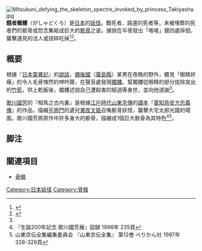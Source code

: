 [[File:Mitsukuni_defying_the_skeleton_spectre_invoked_by_princess_Takiyasha.jpg|right]]
'''餓者髑髏'''（がしゃどくろ）是[[日本|日本]]的[[妖怪|妖怪]]。戰死者、路邊的死者等，未被埋葬的死者們的骸骨或怨念集結成巨大的[[骸骨|骸骨]]之姿。據說在半夜發出「喀喀」聲四處徘徊，襲擊遇見的活人或捏碎吃掉<ref name="youkaizukan">{{Cite book|author=佐藤有文|title=いちばんくわしい日本妖怪図鑑|edition=|year=1972|publisher=立風書房|series=ジャガーバックス|pages=178-179}}</ref><ref name="mizuki">{{Cite book|author=[[水木茂|水木茂]]|title=決定版 日本妖怪大全 妖怪・あの世・神様|year=2014|publisher=[[講談社|講談社]]（講談社文庫）|isbn=978-4-062-77602-8|pages=188}}</ref>。

== 概要 ==
根據『[[日本靈異記|日本靈異記]]』的[[說話_(日本)|說話]]，[[備後國|備後國]]（[[廣島縣|廣島縣]]）某男在夜晚的野外，聽見「眼睛好痛」的令人毛骨悚然的呻吟聲，在聲音處發現[[髑髏|髑髏]]。幫髑髏從眼睛的部分拔除突出的[[竹筍|竹筍]]，供上乾飯後，髑髏述說自己遭殺害的經過等身世，並向他道謝<ref name="mizuki" />。

[[歌川國芳|歌川國芳]]的『相馬之古内裏』是根據[[江戶時代|江戶時代]][[山東京傳|山東京傳]]的[[讀本|讀本]]『[[善知鳥安方忠義傳|善知鳥安方忠義傳]]』的作品，描繪[[平將門|平將門]]的遺兒[[瀧夜叉姫|瀧夜叉姫]]召喚骸骨妖怪，襲擊大宅太郎光國的場面。歌川國芳將原作中許多身大的骸骨，描繪成1個巨大骸骨為其特色<ref>『生誕200年記念 歌川國芳展』図録 1996年 235頁</ref><ref>山東京伝全集編集委員会 『山東京伝全集』 第12巻 ぺりかん社 1997年　328-329頁</ref>。

== 脚注 ==
{{reflist}}

== 關連項目 ==
* [[骨骼|骨骼]]

[[Category:日本妖怪|Category:日本妖怪]]
[[Category:骨骼|Category:骨骼]]
